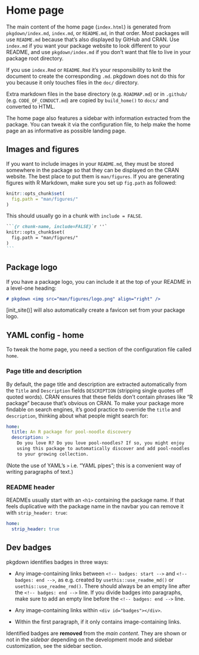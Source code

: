 # Home page

The main content of the home page (`index.html`) is generated from `pkgdown/index.md`, `index.md`, or `README.md`, in that order.
Most packages will use `README.md` because that's also displayed by GitHub and CRAN.
Use `index.md` if you want your package website to look different to your README, and use `pkgdown/index.md` if you don't want that file to live in your package root directory.

If you use `index.Rmd` or `README.Rmd` it's your responsibility to knit the document to create the corresponding `.md`.
pkgdown does not do this for you because it only touches files in the `doc/` directory.

Extra markdown files in the base directory (e.g. `ROADMAP.md`) or in `.github/` (e.g. `CODE_OF_CONDUCT.md`) are copied by `build_home()` to `docs/` and converted to HTML.

The home page also features a sidebar with information extracted from the package.
You can tweak it via the configuration file, to help make the home page an as informative as possible landing page.

## Images and figures

If you want to include images in your `README.md`, they must be stored somewhere in the package so that they can be displayed on the CRAN website.
The best place to put them is `man/figures`.
If you are generating figures with R Markdown, make sure you set up `fig.path` as followed:

``` r
knitr::opts_chunk$set(
  fig.path = "man/figures/"
)
```

This should usually go in a chunk with `include = FALSE`.

```` markdown
```{r chunk-name, include=FALSE}`r ''`
knitr::opts_chunk$set(
  fig.path = "man/figures/"
)
```
````

## Package logo

If you have a package logo, you can include it at the top of your README in a level-one heading:

``` markdown
# pkgdown <img src="man/figures/logo.png" align="right" />
```

[init_site()] will also automatically create a favicon set from your package logo.

## YAML config - home

To tweak the home page, you need a section of the configuration file called `home`.

### Page title and description

By default, the page title and description are extracted automatically from the `Title` and `Description` fields `DESCRIPTION` (stripping single quotes off quoted words).
CRAN ensures that these fields don't contain phrases like "R package" because that's obvious on CRAN.
To make your package more findable on search engines, it's good practice to override the `title` and `description`, thinking about what people might search for:

``` yaml
home:
  title: An R package for pool-noodle discovery
  description: >
    Do you love R? Do you love pool-noodles? If so, you might enjoy
    using this package to automatically discover and add pool-noodles
    to your growing collection.
```

(Note the use of YAML's `>` i.e. "YAML pipes"; this is a convenient way of writing paragraphs of text.)

### README header

READMEs usually start with an `<h1>` containing the package name.
If that feels duplicative with the package name in the navbar you can remove it with `strip_header: true`:

``` yaml
home:
  strip_header: true
```

## Dev badges

pkgdown identifies badges in three ways:

-   Any image-containing links between `<!-- badges: start -->` and `<!-- badges: end -->`, as e.g. created by `usethis::use_readme_md()` or `usethis::use_readme_rmd()`.
    There should always be an empty line after the `<!-- badges: end -->` line.
    If you divide badges into paragraphs, make sure to add an empty line before the `<!-- badges: end -->` line.

-   Any image-containing links within `<div id="badges"></div>`.

-   Within the first paragraph, if it only contains image-containing links.

Identified badges are **removed** from the _main content_.
They are shown or not in the _sidebar_ depending on the development mode and sidebar customization, see the sidebar section.
